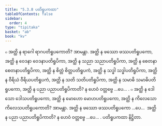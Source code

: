```yaml
---
title: "5.3.8 ပတိရူပကထာ"
tableOfContents: false
sidebar:
  order: 4
type: "tipitaka"
basket: "ab"
book: "kv"
---
```



<DynamicBreadcrumb />

<Division number="915" book="kv">

<Paragraph number="2789" book="kv">
๐ အတ္ထိ န ရာဂေါ ရာဂပတိရူပကောတိ? အာမန္တာ. အတ္ထိ န ဖဿော ဖဿပတိရူပကော, အတ္ထိ န ဝေဒနာ ဝေဒနာပတိရူပိကာ, အတ္ထိ န သညာ သညာပတိရူပိကာ, အတ္ထိ န စေတနာ စေတနာပတိရူပိကာ, အတ္ထိ န စိတ္တံ စိတ္တပတိရူပကံ, အတ္ထိ န သဒ္ဓါ သဒ္ဓါပတိရူပိကာ, အတ္ထိ န ဝီရိယံ ဝီရိယပတိရူပကံ, အတ္ထိ န သတိ သတိပတိရူပိကာ, အတ္ထိ န သမာဓိ သမာဓိပတိရူပကော, အတ္ထိ န ပညာ ပညာပတိရူပိကာတိ? န ဟေဝံ ဝတ္တဗ္ဗေ …ပေ… .
</Paragraph>

</Division>
<Division number="916" book="kv">

<Paragraph number="2790" book="kv">
๐ အတ္ထိ န ဒေါသော ဒေါသပတိရူပကော, အတ္ထိ န မောဟော မောဟပတိရူပကော, အတ္ထိ န ကိလေသော ကိလေသပတိရူပကောတိ? အာမန္တာ. အတ္ထိ န ဖဿော ဖဿပတိရူပကော …ပေ…  အတ္ထိ န ပညာ ပညာပတိရူပိကာတိ? န ဟေဝံ ဝတ္တဗ္ဗေ …ပေ… .

</Paragraph>
</Division>

<Paragraph number="2791" type="center" book="kv">
ပတိရူပကထာ နိဋ္ဌိတာ.
</Paragraph>
